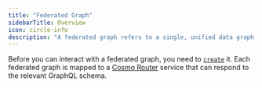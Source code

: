 ---
title: "Federated Graph"
sidebarTitle: Overview
icon: circle-info
description: "A federated graph refers to a single, unified data graph that is composed of multiple subgraphs."
---

Before you can interact with a federated graph, you need to [`create`](/cli/federated-graph/create) it. Each federated graph is mapped to a [Cosmo Router](/router/intro) service that can respond to the relevant GraphQL schema.

